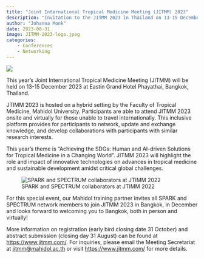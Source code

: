 ---
title: "Joint International Tropical Medicine Meeting (JITMM) 2023"
description: "Invitation to the JITMM 2023 in Thailand on 13-15 December"
author: "Johanna Monk"
date: 2023-08-31
image: JITMM-2023-logo.jpeg
categories:
    - Conferences
    - Networking
---

![](JITMM-2023-logo.jpeg) 

This year’s Joint International Tropical Medicine Meeting (JITMM) will be held on 13-15 December 2023 at Eastin Grand Hotel Phayathai, Bangkok, Thailand.
 
JTIMM 2023 is hosted on a hybrid setting by the Faculty of Tropical Medicine, Mahidol University. Participants are able to attend JITMM 2023 onsite and virtually for those unable to travel internationally. This inclusive platform provides for participants to network, update and exchange knowledge, and develop collaborations with participants with similar research interests.
 
This year's theme is “Achieving the SDGs: Human and AI-driven Solutions for Tropical Medicine in a Changing World”. JITMM 2023 will highlight the role and impact of innovative technologies on advances in tropical medicine and sustainable development amidst critical global challenges.
 
![SPARK and SPECTRUM collaborators at JTIMM 2022](JITMM-2022-group.jpeg)

For this special event, our Mahidol training partner invites all SPARK and SPECTRUM network members to join JITMM 2023 in Bangkok, in December and looks forward to welcoming you to Bangkok, both in person and virtually!
 
More information on registration (early bird closing date 31 October) and abstract submission (closing day 31 August) can be found at [https://www.jitmm.com/](https://www.jitmm.com). For inquiries, please email the Meeting Secretariat at [jitmm@mahidol.ac.th](mailto:jitmm@mahidol.ac.th) or visit [https://www.jitmm.com/](https://www.jitmm.com) for more details.
